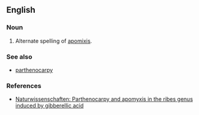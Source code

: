==English==

===Noun===
{{en-noun|-}}

# Alternate spelling of [[apomixis]].

===See also===
*[[parthenocarpy]]

===References===
*[http://www.springerlink.com/index/U814P48377U63V25.pdf Naturwissenschaften: Parthenocarpy and apomyxis in the ribes genus induced by gibberellic acid]